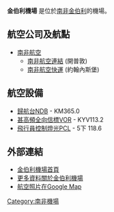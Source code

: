 {{Infobox Airport |
airport_name = 金伯利機場<br>{{lang|en|Kimberley Airport}}|
image = Wikimania by Rehman - 2018-07-17 - A005 - Precon.jpg|
open = |
type = 民用|
run by = 南非機場公司 |
location = [[南非|南非]][[金伯利|金伯利]]|
elevation = 1,204米 |
IATA = KIM |
ICAO = FAKM |
coordinates  = {{coord|28|48|10|S|24|45|55|E|type:airport}}|
website = https://web.archive.org/web/20070804101315/http://www.airports.co.za/home.asp?pid=1177 |
runway1_heading = 2/20 |
runway1_feet = 9,843 |
runway1_meter = 3,000 |
runway1_surface = 柏油 |
runway2_heading = 10/28 |
runway2_feet = 8,002 |
runway2_meter = 2,439 |
runway2_surface = 柏油 |
footnotes  = | 
}}
'''金伯利機場''' {{airport codes|KIM|FAKM}}是位於[[南非|南非]][[金伯利|金伯利]]的機場。

==航空公司及航點==
*[[南非航空|南非航空]]
**[[南非航空連結|南非航空連結]] (開普敦)
**[[南非航空快運|南非航空快運]] (約翰內斯堡)

==航空設備==
* [[歸航台|歸航台]]NDB - KM365.0
* [[甚高頻全向信標|甚高頻全向信標]]VOR - KYV113.2
* [[飛行員控制燈光|飛行員控制燈光]]PCL - 5下 118.6

==外部連結==
* [https://web.archive.org/web/20070804101315/http://www.airports.co.za/home.asp?pid=1177 金伯利機場首頁]
* [http://www.people.freenet.de/copilot/Flughafen-eng.htm 更多資料關於金伯利機場]{{dead link|date=十一月 2017 |bot=InternetArchiveBot }}
* [http://maps.google.com/maps?q=-28.803165,24.765759&z=15&t=k 航空照片在Google Map] {{Wayback|url=http://maps.google.com/maps?q=-28.803165,24.765759&z=15&t=k |date=20190701010339 }}

[[Category:南非機場|Category:南非機場]]